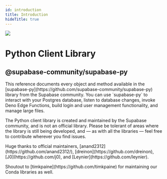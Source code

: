 ```yaml
---
id: introduction
title: Introduction
hideTitle: true
---
```


<div className="flex items-start gap-6 not-prose" id="introduction">
  <img src="/docs/img/icons/menu/reference-python.svg" className="w-8 h-8 rounded" />
  <div className="flex flex-col gap-2">
    <h1 className="text-3xl text-scale-1200 m-0">Python Client Library</h1>
    <h2 className="text-base font-mono text-scale-1100">@supabase-community/supabase-py</h2>
  </div>
</div>

<div className="max-w-xl">
  This reference documents every object and method available in the
  [supabase-py](https://github.com/supabase-community/supabase-py) library from the Supabase
  community. You can use `supabase-py` to interact with your Postgres database, listen to database
  changes, invoke Deno Edge Functions, build login and user management functionality, and manage
  large files.
</div>

<div className="max-w-xl bg-slate-300 px-4 py-2 rounded-md">
  <p>The Python client library is created and maintained by the Supabase community, and is not an official library. Please be tolerant of areas where the library is still being developed, and — as with all the libraries — feel free to contribute wherever you find issues.</p>

<p>
  Huge thanks to official maintainers, [anand2312](https://github.com/anand2312/), [dreinon](https://github.com/dreinon), [J0](https://github.com/j0), and [Leynier](https://github.com/leynier).
</p>
<p>
  Shoutout to [timkpaine](https://github.com/timkpaine) for maintaining our Conda libraries as well.
</p>
</div>
